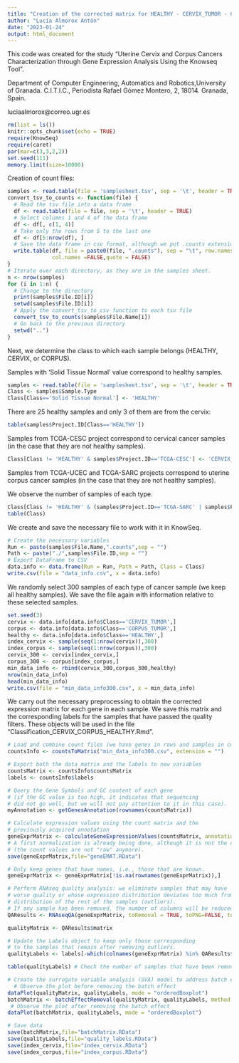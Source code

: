 ---
title: "Creation of the corrected matrix for HEALTHY - CERVIX_TUMOR - CORPUS_TUMOR classification"
author: "Lucía Almorox Antón"
date: "2023-01-24"
output: html_document
---

This code was created for the study "Uterine Cervix and Corpus Cancers Characterization through Gene Expression Analysis Using the Knowseq Tool".

Department of Computer Engineering, Automatics and Robotics,University of Granada. C.I.T.I.C., Periodista Rafael Gómez Montero, 2, 18014. Granada, Spain.

luciaalmorox@correo.ugr.es

```{r setup, include=FALSE}
rm(list = ls())
knitr::opts_chunk$set(echo = TRUE)
require(KnowSeq)
require(caret)
par(mar=c(3,3,2,2))
set.seed(111)
memory.limit(size=10000)
```

Creation of count files:

```{r}
samples <- read.table(file = 'samplesheet.tsv', sep = '\t', header = TRUE, check.names  = T)
convert_tsv_to_counts <- function(file) {
  # Read the tsv file into a data frame
  df <- read.table(file = file, sep = '\t', header = TRUE)
  # Select columns 1 and 4 of the data frame
  df <- df[, c(1, 4)]
  # Take only the rows from 5 to the last one
  df <- df[5:nrow(df), ]
  # Save the data frame in csv format, although we put .counts extension. It doesn't matter, it would be a matter of adapting the code later.
  write.table(df, file = paste0(file, ".counts"), sep = "\t", row.names = FALSE,
              col.names =FALSE,quote = FALSE)
}
# Iterate over each directory, as they are in the samples sheet.
n <- nrow(samples)
for (i in 1:n) {
  # Change to the directory
  print(samples$File.ID[i])
  setwd(samples$File.ID[i])
  # Apply the convert_tsv_to_csv function to each tsv file
  convert_tsv_to_counts(samples$File.Name[i])
  # Go back to the previous directory
  setwd("..")
}

```

Next, we determine the class to which each sample belongs (HEALTHY, CERVIX, or CORPUS).

Samples with 'Solid Tissue Normal' value correspond to healthy samples.

```{r}
samples <- read.table(file = 'samplesheet.tsv', sep = '\t', header = TRUE)
Class <- samples$Sample.Type
Class[Class=='Solid Tissue Normal'] <- 'HEALTHY'

```

There are 25 healthy samples and only 3 of them are from the cervix:

```{r}
table(samples$Project.ID[Class=='HEALTHY'])
```



Samples from TCGA-CESC project correspond to cervical cancer samples (in the case that they are not healthy samples).

```{r}
Class[Class != 'HEALTHY' & samples$Project.ID=='TCGA-CESC'] <- 'CERVIX_TUMOR'

```

Samples from TCGA-UCEC and TCGA-SARC projects correspond to uterine corpus cancer samples (in the case that they are not healthy samples).

We observe the number of samples of each type.

```{r}
Class[Class != 'HEALTHY' & (samples$Project.ID=='TCGA-SARC' | samples$Project.ID=='TCGA-UCEC')] <- 'CORPUS_TUMOR'
table(Class)
```

We create and save the necessary file to work with it in KnowSeq.

```{r}
# Create the necessary variables
Run <- paste(samples$File.Name,".counts",sep = "")
Path <- paste("./",samples$File.ID,sep = "")
# Export DataFrame to CSV
data.info <- data.frame(Run = Run, Path = Path, Class = Class)
write.csv(file = "data_info.csv", x = data.info)
```

We randomly select 300 samples of each type of cancer sample (we keep all healthy samples). We save the file again with information relative to these selected samples.

```{r}
set.seed(3)
cervix <- data.info[data.info$Class=='CERVIX_TUMOR',]
corpus <- data.info[data.info$Class=='CORPUS_TUMOR',]
healthy <- data.info[data.info$Class=='HEALTHY',]
index_cervix <- sample(seq(1:nrow(cervix)),300)
index_corpus <- sample(seq(1:nrow(corpus)),300)
cervix_300 <- cervix[index_cervix,]
corpus_300 <- corpus[index_corpus,]
min_data_info <- rbind(cervix_300,corpus_300,healthy)
nrow(min_data_info)
head(min_data_info)
write.csv(file = "min_data_info300.csv", x = min_data_info)
```

We carry out the necessary preprocessing to obtain the corrected expression matrix for each gene in each sample. We save this matrix and the corresponding labels for the samples that have passed the quality filters. These objects will be used in the file "Classification_CERVIX_CORPUS_HEALTHY.Rmd".

```{r}

# Load and combine count files (we have genes in rows and samples in columns).
countsInfo <- countsToMatrix("min_data_info300.csv", extension = "")

# Export both the data matrix and the labels to new variables
countsMatrix <- countsInfo$countsMatrix
labels <- countsInfo$labels

# Query the Gene Symbols and GC content of each gene 
# (if the GC value is too high, it indicates that sequencing 
# did not go well, but we will not pay attention to it in this case).
myAnnotation <- getGenesAnnotation(rownames(countsMatrix))

# Calculate expression values using the count matrix and the 
# previously acquired annotation
geneExprMatrix <- calculateGeneExpressionValues(countsMatrix, annotation = myAnnotation)
# A first normalization is already being done, although it is not the complete normalization.
# (the count values are not "raw" anymore).
save(geneExprMatrix,file="geneEMAT.RData")

# Only keep genes that have names, i.e., those that are known.
geneExprMatrix <- geneExprMatrix[!is.na(rownames(geneExprMatrix)),]

# Perform RNAseq quality analysis: we eliminate samples that may have 
# worse quality or whose expression distribution deviates too much from the 
# distribution of the rest of the samples (outliers).
# If any sample has been removed, the number of columns will be reduced.
QAResults <- RNAseqQA(geneExprMatrix, toRemoval = TRUE, toPNG=FALSE, toPDF=FALSE)

qualityMatrix <- QAResults$matrix

# Update the Labels object to keep only those corresponding 
# to the samples that remain after removing outliers.
qualityLabels <- labels[-which(colnames(geneExprMatrix) %in% QAResults$outliers)]

table(qualityLabels) # Chech the number of samples that have been removed from each class.

# Create the surrogate variable analysis (SVA) model to address batch effect
  # Observe the plot before removing the batch effect
dataPlot(qualityMatrix, qualityLabels, mode = "orderedBoxplot")
batchMatrix <- batchEffectRemoval(qualityMatrix, qualityLabels, method = "sva")
 # Observe the plot after removing the batch effect
dataPlot(batchMatrix, qualityLabels, mode = "orderedBoxplot")

# Save data
save(batchMatrix,file="batchMatrix.RData")
save(qualityLabels,file="quality_labels.RData")
save(index_cervix,file="index_cervix.RData")
save(index_corpus,file="index_corpus.RData")

```
